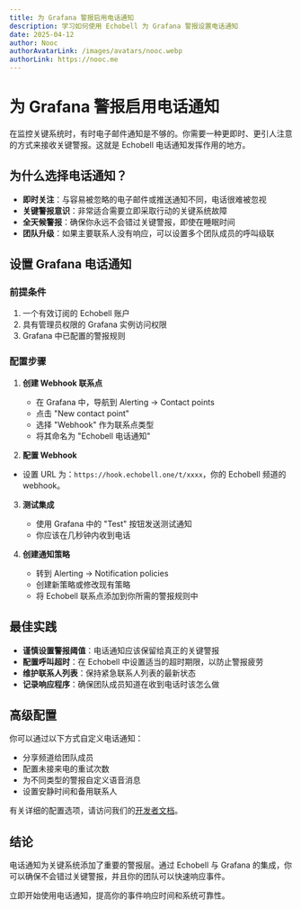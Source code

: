 ```yaml
---
title: 为 Grafana 警报启用电话通知
description: 学习如何使用 Echobell 为 Grafana 警报设置电话通知
date: 2025-04-12
author: Nooc
authorAvatarLink: /images/avatars/nooc.webp
authorLink: https://nooc.me
---
```


# 为 Grafana 警报启用电话通知

在监控关键系统时，有时电子邮件通知是不够的。你需要一种更即时、更引人注意的方式来接收关键警报。这就是 Echobell 电话通知发挥作用的地方。

## 为什么选择电话通知？

- **即时关注**：与容易被忽略的电子邮件或推送通知不同，电话很难被忽视
- **关键警报意识**：非常适合需要立即采取行动的关键系统故障
- **全天候警报**：确保你永远不会错过关键警报，即使在睡眠时间
- **团队升级**：如果主要联系人没有响应，可以设置多个团队成员的呼叫级联

## 设置 Grafana 电话通知

### 前提条件

1. 一个有效订阅的 Echobell 账户
2. 具有管理员权限的 Grafana 实例访问权限
3. Grafana 中已配置的警报规则

### 配置步骤

1. **创建 Webhook 联系点**

   - 在 Grafana 中，导航到 Alerting → Contact points
   - 点击 "New contact point"
   - 选择 "Webhook" 作为联系点类型
   - 将其命名为 "Echobell 电话通知"

2. **配置 Webhook**

- 设置 URL 为：`https://hook.echobell.one/t/xxxx`，你的 Echobell 频道的 webhook。

3. **测试集成**

   - 使用 Grafana 中的 "Test" 按钮发送测试通知
   - 你应该在几秒钟内收到电话

4. **创建通知策略**
   - 转到 Alerting → Notification policies
   - 创建新策略或修改现有策略
   - 将 Echobell 联系点添加到你所需的警报规则中

## 最佳实践

- **谨慎设置警报阈值**：电话通知应该保留给真正的关键警报
- **配置呼叫超时**：在 Echobell 中设置适当的超时期限，以防止警报疲劳
- **维护联系人列表**：保持紧急联系人列表的最新状态
- **记录响应程序**：确保团队成员知道在收到电话时该怎么做

## 高级配置

你可以通过以下方式自定义电话通知：

- 分享频道给团队成员
- 配置未接来电的重试次数
- 为不同类型的警报自定义语音消息
- 设置安静时间和备用联系人

有关详细的配置选项，请访问我们的[开发者文档](/zh/docs/developer/grafana)。

## 结论

电话通知为关键系统添加了重要的警报层。通过 Echobell 与 Grafana 的集成，你可以确保不会错过关键警报，并且你的团队可以快速响应事件。

立即开始使用电话通知，提高你的事件响应时间和系统可靠性。
